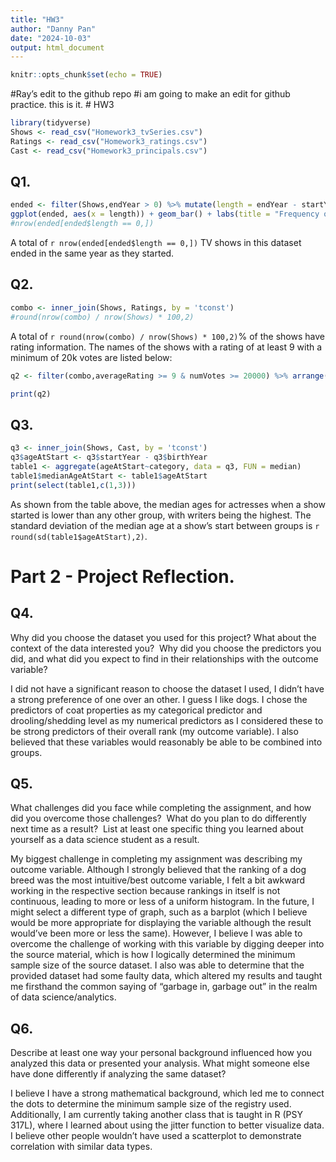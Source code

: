 ---
title: "HW3"
author: "Danny Pan"
date: "2024-10-03"
output: html_document
---

```{r setup, include=FALSE}
knitr::opts_chunk$set(echo = TRUE)
```
#Ray's edit to the github repo
#i am going to make an edit for github practice. this is it.
# HW3

```{r results = 'hide', message = FALSE}
library(tidyverse)
Shows <- read_csv("Homework3_tvSeries.csv")
Ratings <- read_csv("Homework3_ratings.csv")
Cast <- read_csv("Homework3_principals.csv")
```

## Q1.

```{r}
ended <- filter(Shows,endYear > 0) %>% mutate(length = endYear - startYear)
ggplot(ended, aes(x = length)) + geom_bar() + labs(title = "Frequency of Shows by Years Ran", x = "Years Ran", y = "Count")
#nrow(ended[ended$length == 0,])
```

A total of `r nrow(ended[ended$length == 0,])` TV shows in this dataset ended in the same year as they started.

## Q2.

```{r}
combo <- inner_join(Shows, Ratings, by = 'tconst')
#round(nrow(combo) / nrow(Shows) * 100,2)

```

A total of `r round(nrow(combo) / nrow(Shows) * 100,2)`% of the shows have rating information. The names of the shows with a rating of at least 9 with a minimum of 20k votes are listed below:

```{r}
q2 <- filter(combo,averageRating >= 9 & numVotes >= 20000) %>% arrange(primaryTitle) %>% select(primaryTitle)

print(q2)
```

## Q3.

```{r}
q3 <- inner_join(Shows, Cast, by = 'tconst')
q3$ageAtStart <- q3$startYear - q3$birthYear 
table1 <- aggregate(ageAtStart~category, data = q3, FUN = median)
table1$medianAgeAtStart <- table1$ageAtStart
print(select(table1,c(1,3)))
```

As shown from the table above, the median ages for actresses when a show started is lower than any other group, with writers being the highest. The standard deviation of the median age at a show's start between groups is `r round(sd(table1$ageAtStart),2)`.

# **Part 2 - Project Reflection.**

## Q4.

Why did you choose the dataset you used for this project? What about the context of the data interested you?  Why did you choose the predictors you did, and what did you expect to find in their relationships with the outcome variable?

I did not have a significant reason to choose the dataset I used, I didn't have a strong preference of one over an other. I guess I like dogs. I chose the predictors of coat properties as my categorical predictor and drooling/shedding level as my numerical predictors as I considered these to be strong predictors of their overall rank (my outcome variable). I also believed that these variables would reasonably be able to be combined into groups.

## Q5.

What challenges did you face while completing the assignment, and how did you overcome those challenges?  What do you plan to do differently next time as a result?  List at least one specific thing you learned about yourself as a data science student as a result.

My biggest challenge in completing my assignment was describing my outcome variable. Although I strongly believed that the ranking of a dog breed was the most intuitive/best outcome variable, I felt a bit awkward working in the respective section because rankings in itself is not continuous, leading to more or less of a uniform histogram. In the future, I might select a different type of graph, such as a barplot (which I believe would be more appropriate for displaying the variable although the result would've been more or less the same). However, I believe I was able to overcome the challenge of working with this variable by digging deeper into the source material, which is how I logically determined the minimum sample size of the source dataset. I also was able to determine that the provided dataset had some faulty data, which altered my results and taught me firsthand the common saying of "garbage in, garbage out" in the realm of data science/analytics.

## Q6.

Describe at least one way your personal background influenced how you analyzed this data or presented your analysis. What might someone else have done differently if analyzing the same dataset?

I believe I have a strong mathematical background, which led me to connect the dots to determine the minimum sample size of the registry used. Additionally, I am currently taking another class that is taught in R (PSY 317L), where I learned about using the jitter function to better visualize data. I believe other people wouldn't have used a scatterplot to demonstrate correlation with similar data types.
